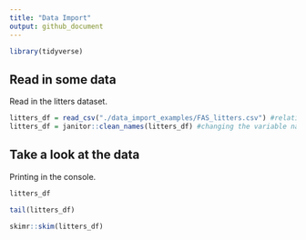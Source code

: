 ```yaml
---
title: "Data Import"
output: github_document
---
```


```r
library(tidyverse)
```
## Read in some data

Read in the litters dataset.

```r
litters_df = read_csv("./data_import_examples/FAS_litters.csv") #relative path
litters_df = janitor::clean_names(litters_df) #changing the variable name in the dataset
```

## Take a look at the data

Printing in the console.

```r
litters_df
```
```r
tail(litters_df)
```
```r
skimr::skim(litters_df)
```


